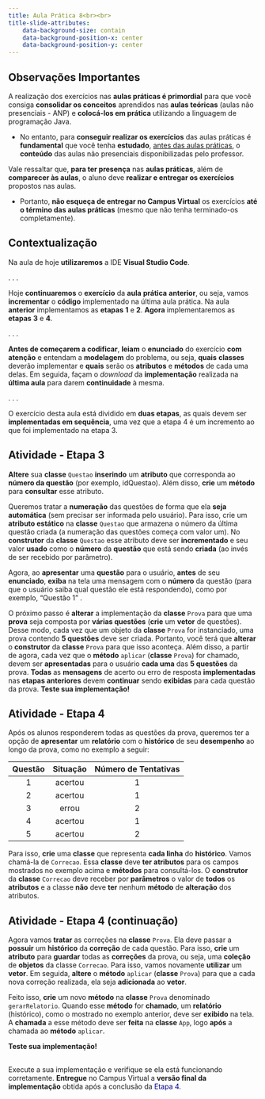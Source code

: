 ```yaml
---
title: Aula Prática 8<br><br>
title-slide-attributes:
    data-background-size: contain
    data-background-position-x: center
    data-background-position-y: center
---
```


## Observações Importantes {}
::: {.fontsize80}
::: {.nonincremental}

A realização dos exercícios nas **aulas práticas é primordial** para que você consiga **consolidar os conceitos** aprendidos nas **aulas teóricas** (aulas não presenciais - ANP) e **colocá-los em prática** utilizando a linguagem de programação Java.

- No entanto, para **conseguir realizar os exercícios** das aulas práticas é **fundamental** que você tenha **estudado**, [antes das aulas práticas]{.underline}, o **conteúdo** das aulas não presenciais disponibilizadas pelo professor. 

Vale ressaltar que, **para ter presença** nas **aulas práticas**, além de **comparecer às aulas**, o aluno deve **realizar e entregar os exercícios** propostos nas aulas.

- Portanto, **não esqueça de entregar no Campus Virtual** os exercícios **até o término das aulas práticas** (mesmo que não tenha terminado-os completamente).
:::
:::


## Contextualização

:::{.fontsize90}
Na aula de hoje **utilizaremos** a IDE **Visual Studio Code**.
:::

. . .

:::{.fontsize90}
Hoje **continuaremos** o **exercício** da **aula** **prática** **anterior**, ou seja, vamos **incrementar** o **código** implementado na última aula prática. Na aula **anterior** implementamos as **etapas** **1** e **2**. **Agora** implementaremos as **etapas** **3** e **4**.
:::

. . .

:::{.fontsize90}
**Antes de começarem a codificar**, **leiam** o **enunciado** do exercício **com atenção** e entendam a **modelagem** do problema, ou seja, **quais** **classes** deverão implementar e **quais** serão os **atributos** e **métodos** de cada uma delas. Em seguida, façam o *download* da **implementação** realizada na **última aula** para darem **continuidade** à mesma.
:::

. . .

:::{.fontsize90}
O exercício desta aula está dividido em **duas etapas**, as quais devem ser **implementadas em sequência**, uma vez que a etapa 4 é um incremento ao que foi implementado na etapa 3.  
:::



## Atividade - Etapa 3
:::{.nonincremental .fontsize70}
**Altere** sua **classe** `Questao` **inserindo** um **atributo** que corresponda ao **número da questão** (por exemplo, idQuestao). Além disso, **crie** um **método** para **consultar** esse atributo.

Queremos tratar a **numeração** das questões de forma que ela **seja automática** (sem precisar ser informada pelo usuário). Para isso, crie um **atributo estático** na **classe** `Questao` que armazena o número da última questão criada (a numeração das questões começa com valor um). No **construtor** da **classe** `Questao` esse atributo deve ser **incrementado** e seu valor **usado** como o **número** da **questão** que está sendo **criada** (ao invés de ser recebido por parâmetro).

Agora, ao **apresentar** uma **questão** para o usuário, **antes** de seu **enunciado**, **exiba** na tela uma mensagem com o **número** da questão (para que o usuário saiba qual questão ele está respondendo), como por exemplo, "Questão 1" .

O próximo passo é **alterar** a implementação da **classe** `Prova` para que uma **prova** seja composta por **várias questões** (**crie** um **vetor** de questões). Desse modo, cada vez que um objeto da **classe** `Prova` for instanciado, uma prova contendo **5 questões** deve ser criada. Portanto, você terá que **alterar** o **construtor** da **classe** `Prova` para que isso aconteça. Além disso, a partir de agora, cada vez que o **método** `aplicar` (**classe** `Prova`) for chamado, devem ser **apresentadas** para o usuário **cada uma** das **5 questões** da prova. **Todas** as **mensagens** de acerto ou erro de resposta **implementadas** nas **etapas anteriores** devem **continuar** sendo **exibidas** para cada questão da prova. **Teste sua implementação!**
:::


## Atividade - Etapa 4 
:::{.nonincremental .fontsize70}
Após os alunos responderem todas as questões da prova, queremos ter a opção de **apresentar** um **relatório** com o **histórico** de seu **desempenho** ao longo da prova, como no exemplo a seguir:

|  Questão  |  Situação  |  Número de Tentativas  |
|:---------:|:----------:|:----------------------:|
|    1      | acertou    |          1             |
|    2      | acertou    |          1             |
|    3      | errou      |          2             | 
|    4      | acertou    |          1             |
|    5      | acertou    |          2             |

Para isso, **crie** uma **classe** que representa **cada linha** do **histórico**. Vamos chamá-la de `Correcao`. Essa **classe** deve **ter** **atributos** para os campos mostrados no exemplo acima e **métodos** para consultá-los. O **construtor** da **classe** `Correcao` deve receber por **parâmetros** o valor de **todos** os **atributos** e a classe **não** deve **ter** nenhum **método** de **alteração** dos atributos.
:::


## Atividade - Etapa 4 (continuação)
:::{.nonincremental .fontsize70}

Agora vamos **tratar** as correções na **classe** `Prova`. Ela deve passar a **possuir** um **histórico** da **correção** de cada questão. Para isso, **crie** um **atributo** para **guardar** todas as **correções** da prova, ou seja, uma **coleção** de **objetos** da classe `Correcao`. Para isso, vamos novamente **utilizar** um **vetor**. Em seguida, **altere** o **método** `aplicar` (**classe** `Prova`) para que a cada nova correção realizada, ela seja **adicionada** ao **vetor**.

Feito isso, **crie** um novo **método** na **classe** `Prova` denominado `gerarRelatorio`. Quando esse **método** for **chamado**, um **relatório** (histórico), como o mostrado no exemplo anterior, deve ser **exibido** na tela. A **chamada** a esse método deve ser **feita** na **classe** `App`, logo **após** a chamada ao **método** `aplicar`. 

**Teste sua implementação!**
:::


## 
:::{.callout-warning title="Atenção" icon=false .fontsize90}
Execute a sua implementação e verifique se ela está funcionando corretamente. **Entregue** no Campus Virtual a **versão final da implementação** obtida após a conclusão da [Etapa 4]{style="color:darkblue;"}.
:::